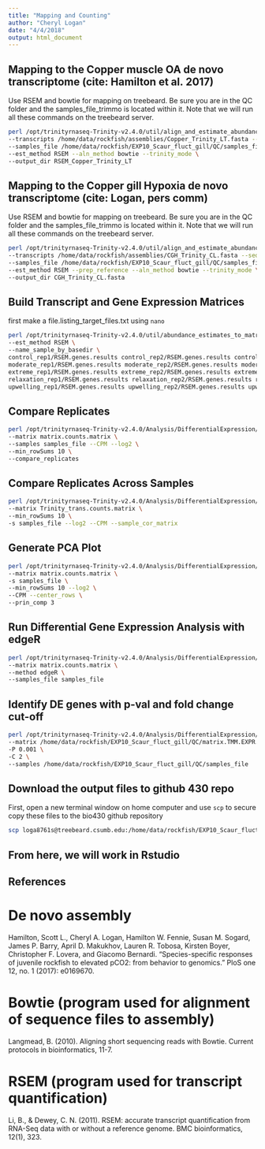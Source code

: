 ```yaml
---
title: "Mapping and Counting"
author: "Cheryl Logan"
date: "4/4/2018"
output: html_document
---
```


## Mapping to the Copper muscle OA de novo transcriptome (cite: Hamilton et al. 2017)

Use RSEM and bowtie for mapping on treebeard. Be sure you are in the QC folder and the samples_file_trimmo is located within it. Note that we will run all these commands on the treebeard server.

```bash
perl /opt/trinityrnaseq-Trinity-v2.4.0/util/align_and_estimate_abundance.pl \
--transcripts /home/data/rockfish/assemblies/Copper_Trinity_LT.fasta --seqType fq \
--samples_file /home/data/rockfish/EXP10_Scaur_fluct_gill/QC/samples_file_trimmo \
--est_method RSEM --aln_method bowtie --trinity_mode \
--output_dir RSEM_Copper_Trinity_LT 

```

## Mapping to the Copper gill Hypoxia de novo transcriptome (cite: Logan, pers comm)

Use RSEM and bowtie for mapping on treebeard. Be sure you are in the QC folder and the samples_file_trimmo is located within it. Note that we will run all these commands on the treebeard server.

```bash
perl /opt/trinityrnaseq-Trinity-v2.4.0/util/align_and_estimate_abundance.pl \
--transcripts /home/data/rockfish/assemblies/CGH_Trinity_CL.fasta --seqType fq \
--samples_file /home/data/rockfish/EXP10_Scaur_fluct_gill/QC/samples_file_trimmo \
--est_method RSEM --prep_reference --aln_method bowtie --trinity_mode \
--output_dir CGH_Trinity_CL.fasta                               
```


## Build Transcript and Gene Expression Matrices

first make a file.listing_target_files.txt using `nano`

```bash
perl /opt/trinityrnaseq-Trinity-v2.4.0/util/abundance_estimates_to_matrix.pl \
--est_method RSEM \
--name_sample_by_basedir \
control_rep1/RSEM.genes.results control_rep2/RSEM.genes.results control_rep3/RSEM.genes.results control_rep4/RSEM.genes.results \
moderate_rep1/RSEM.genes.results moderate_rep2/RSEM.genes.results moderate_rep3/RSEM.genes.results moderate_rep4/RSEM.genes.results \
extreme_rep1/RSEM.genes.results extreme_rep2/RSEM.genes.results extreme_rep3/RSEM.genes.results extreme_rep4/RSEM.genes.results \
relaxation_rep1/RSEM.genes.results relaxation_rep2/RSEM.genes.results relaxation_rep3/RSEM.genes.results relaxation_rep4/RSEM.genes.results \
upwelling_rep1/RSEM.genes.results upwelling_rep2/RSEM.genes.results upwelling_rep3/RSEM.genes.results upwelling_rep4/RSEM.genes.results 
```

## Compare Replicates
```bash
perl /opt/trinityrnaseq-Trinity-v2.4.0/Analysis/DifferentialExpression/PtR \
--matrix matrix.counts.matrix \
--samples samples_file --CPM --log2 \
--min_rowSums 10 \
--compare_replicates
```

## Compare Replicates Across Samples
```bash
perl /opt/trinityrnaseq-Trinity-v2.4.0/Analysis/DifferentialExpression/PtR \
--matrix Trinity_trans.counts.matrix \
--min_rowSums 10 \
-s samples_file --log2 --CPM --sample_cor_matrix
```

## Generate PCA Plot
```bash
perl /opt/trinityrnaseq-Trinity-v2.4.0/Analysis/DifferentialExpression/PtR \
--matrix matrix.counts.matrix \
-s samples_file \
--min_rowSums 10 --log2 \
--CPM --center_rows \
--prin_comp 3 
```

## Run Differential Gene Expression Analysis with edgeR
```bash
perl /opt/trinityrnaseq-Trinity-v2.4.0/Analysis/DifferentialExpression/run_DE_analysis.pl  \
--matrix matrix.counts.matrix \
--method edgeR \
--samples_file samples_file
```

## Identify DE genes with p-val and fold change cut-off
```bash
perl /opt/trinityrnaseq-Trinity-v2.4.0/Analysis/DifferentialExpression/analyze_diff_expr.pl \
--matrix /home/data/rockfish/EXP10_Scaur_fluct_gill/QC/matrix.TMM.EXPR.matrix \
-P 0.001 \
-C 2 \
--samples /home/data/rockfish/EXP10_Scaur_fluct_gill/QC/samples_file
```

## Download the output files to github 430 repo 

First, open a new terminal window on home computer and use `scp` to secure copy these files to the bio430 github repository

```bash
scp loga8761s@treebeard.csumb.edu:/home/data/rockfish/EXP10_Scaur_fluct_gill/QC/edgeR.40768.dir/* /Users/loga8761/github/bio430/edgeR.40768.dir/  # also get samples file
```

## From here, we will work in Rstudio 

## References

# De novo assembly
Hamilton, Scott L., Cheryl A. Logan, Hamilton W. Fennie, Susan M. Sogard, James P. Barry, April D. Makukhov, Lauren R. Tobosa, Kirsten Boyer, Christopher F. Lovera, and Giacomo Bernardi. "Species-specific responses of juvenile rockfish to elevated pCO2: from behavior to genomics." PloS one 12, no. 1 (2017): e0169670.

# Bowtie (program used for alignment of sequence files to assembly)
Langmead, B. (2010). Aligning short sequencing reads with Bowtie. Current protocols in bioinformatics, 11-7.

# RSEM (program used for transcript quantification)
Li, B., & Dewey, C. N. (2011). RSEM: accurate transcript quantification from RNA-Seq data with or without a reference genome. BMC bioinformatics, 12(1), 323.